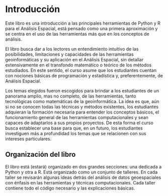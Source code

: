 # Introducción {.unnumbered}

Este libro es una introducción a las principales herramientas de Python y R para el Análisis Espacial, está pensado como una primera aproximación y se centra en el uso de las herramientas más que en los conceptos de análisis.

El libro busca dar a los lectores un entendimiento intuitivo de las posibilidades, limitaciones y capacidades de las herramientas geoinformáticas y su aplicación en el Análisis Espacial, sin detallar extensivamente en el transfondo matemático o teórico de los métodos estudiados. En este sentido, el curso asume que los estudiantes cuentan con nociones básicas de programación y estadística y, preferentemente, de Análisis Espacial.

Los temas elegidos fueron escogidos para brindar a los estudiantes de un panorama amplio, mas no completo, de las herramientas, tanto tecnológicas como matemáticas de la geoinformática. La idea es que, aún si no se conocen todas las técnicas y métodos existentes, los estudiantes adquieran la formación necesaria para entender los conceptos básicos, el funcionamiento general de las herramientas computacionales y sean capaces de adaptarlos a sus propios proyectos. De esta forma el curso busca establecer una base para que, en un futuro, los estudiantes investiguen más a profundidad los temas que se relacionen con sus intereses particulares.

## Organización del libro

El libro está (estará) organizado en dos grandes secciones: una dedicada a Python y otra a R. Está organizado como un conjunto de talleres. En cada taller se revisarán algunas ideas detrás del análisis de datos geoespaciales con énfasis en las herramientas y técnicas computacionales. Cada taller contiene todo el código necesario y las explicaciones básicas.